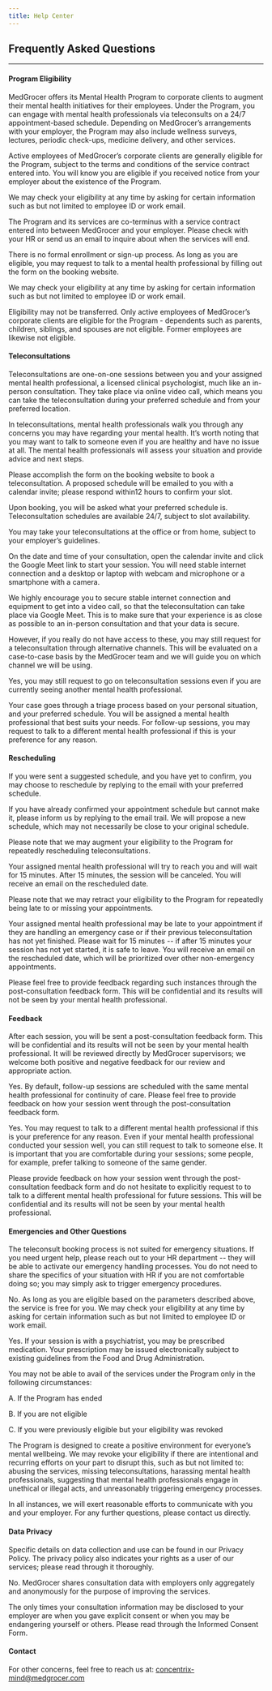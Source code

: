 ```yaml
---
title: Help Center
---
```




<Container isCentered>
<SEO title="Help Center" />

## Frequently Asked Questions

<hr />

#### Program Eligibility

<Collapsible title="What is the MedGrocer Wellness Program?">

MedGrocer offers its Mental Health Program to corporate clients to augment their mental health initiatives for their employees. Under the Program, you can engage with mental health professionals via teleconsults on a 24/7 appointment-based schedule. Depending on MedGrocer’s arrangements with your employer, the Program may also include wellness surveys, lectures, periodic check-ups, medicine delivery, and other services.

</Collapsible>

<Collapsible title="Can I use the services offered under the Program?">

Active employees of MedGrocer’s corporate clients are generally eligible for the Program, subject to the terms and conditions of the service contract entered into. You will know you are eligible if you received notice from your employer about the existence of the Program.

We may check your eligibility at any time by asking for certain information such as but not limited to employee ID or work email.

</Collapsible>

<Collapsible title="Until when can I avail of the  services?">

The Program and its services are co-terminus with a service contract entered into between MedGrocer and your employer. Please check with your HR or send us an email to inquire about when the services will end.

</Collapsible>

<Collapsible title="How do I enroll in the Program?">

There is no formal enrollment or sign-up process. As long as you are eligible, you may request to talk to a mental health professional by filling out the form on the <Link to="/">booking website</Link>.

We may check your eligibility at any time by asking for certain information such as but not limited to employee ID or work email.

</Collapsible>

<Collapsible title="Can I transfer eligibility to another person?">

Eligibility may not be transferred. Only active employees of MedGrocer’s corporate clients are eligible for the Program - dependents such as parents, children, siblings, and spouses are not eligible. Former employees are likewise not eligible.

</Collapsible>

#### Teleconsultations

<Collapsible title="What are teleconsultations?">

Teleconsultations are one-on-one sessions between you and your assigned mental health professional, a licensed clinical psychologist, much like an in-person consultation. They take place via online video call, which means you can take the teleconsultation during your preferred schedule and from your preferred location.

In teleconsultations, mental health professionals walk you through any concerns you may have regarding your mental health. It’s worth noting that you may want to talk to someone even if you are healthy and have no issue at all. The mental health professionals will assess your situation and provide advice and next steps.

</Collapsible>

<Collapsible title="How do I schedule a teleconsultation?">

Please accomplish the form on the <Link to="/">booking website</Link> to book a teleconsultation. A proposed schedule will be emailed to you with a calendar invite; please respond within12 hours to confirm your slot.

</Collapsible>

<Collapsible title="When can teleconsultations be scheduled?">

Upon booking, you will be asked what your preferred schedule is. Teleconsultation schedules are available 24/7, subject to slot availability.

</Collapsible>

<Collapsible title="Where and how can I take the teleconsultations?">

You may take your teleconsultations at the office or from home, subject to your employer’s guidelines.

On the date and time of your consultation, open the calendar invite and click the Google Meet link to start your session. You will need stable internet connection and a desktop or laptop with webcam and microphone or a smartphone with a camera.

</Collapsible>

<Collapsible title="I don’t have access to a stable internet connection, or don’t have the equipment to get into a video call. Can I still book a teleconsultation?">

We highly encourage you to secure stable internet connection and equipment to get into a video call, so that the teleconsultation can take place via Google Meet. This is to make sure that your experience is as close as possible to an in-person consultation and that your data is secure.

However, if you really do not have access to these, you may still request for a teleconsultation through alternative channels. This will be evaluated on a case-to-case basis by the MedGrocer team and we will guide you on which channel we will be using.

</Collapsible>

<Collapsible title="I already consult a mental health professional regularly. Can I still go on sessions with MedGrocer’s mental health professionals?">

Yes, you may still request to go on teleconsultation sessions even if you are currently seeing another mental health professional.

</Collapsible>

<Collapsible title="Will I be able to select my mental health professional? ">

Your case goes through a triage process based on your personal situation, and your preferred schedule. You will be assigned a mental health professional that best suits your needs. For follow-up sessions, you may request to talk to a different mental health professional if this is your preference for any reason.

</Collapsible>

#### Rescheduling

<Collapsible title="Can I reschedule a teleconsultation?">

If you were sent a suggested schedule, and you have yet to confirm, you may choose to reschedule by replying to the email with your preferred schedule.

If you have already confirmed your appointment schedule but cannot make it, please inform us by replying to the email trail. We will propose a new schedule, which may not necessarily be close to your original schedule.

Please note that we may augment your eligibility to the Program for repeatedly rescheduling teleconsultations.

</Collapsible>

<Collapsible title="What if I am late to or miss my scheduled appointment?">

Your assigned mental health professional will try to reach you and will wait for 15 minutes. After 15 minutes, the session will be canceled. You will receive an email on the rescheduled date.

Please note that we may retract your eligibility to the Program for repeatedly being late to or missing your appointments.

</Collapsible>

<Collapsible title="What if the mental health professional is late to or misses my scheduled appointment?">

Your assigned mental health professional may be late to your appointment if they are handling an emergency case or if their previous teleconsultation has not yet finished. Please wait for 15 minutes -- if after 15 minutes your session has not yet started, it is safe to leave. You will receive an email on the rescheduled date, which will be prioritized over other non-emergency appointments.

Please feel free to provide feedback regarding such instances through the post-consultation feedback form. This will be confidential and its results will not be seen by your mental health professional.

</Collapsible>

#### Feedback

<Collapsible title="How do I provide feedback?">

After each session, you will be sent a post-consultation feedback form. This will be confidential and its results will not be seen by your mental health professional. It will be reviewed directly by MedGrocer supervisors; we welcome both positive and negative feedback for our review and appropriate action.

</Collapsible>

<Collapsible title="I liked how my assigned mental health professional conducted my session. Will I be assigned to them for my follow-up teleconsultations?">

Yes. By default, follow-up sessions are scheduled with the same mental health professional for continuity of care. Please feel free to provide feedback on how your session went through the post-consultation feedback form.

</Collapsible>

<Collapsible title="I did not like how my assigned mental health professional conducted my session. Can I be assigned to a different one for my follow-up teleconsultations?">

Yes. You may request to talk to a different mental health professional if this is your preference for any reason. Even if your mental health professional conducted your session well, you can still request to talk to someone else. It is important that you are comfortable during your sessions; some people, for example, prefer talking to someone of the same gender.

Please provide feedback on how your session went through the post-consultation feedback form and do not hesitate to explicitly request to to talk to a different mental health professional for future sessions. This will be confidential and its results will not be seen by your mental health professional.

</Collapsible>

#### Emergencies and Other Questions

<Collapsible title="Is the process the same for emergency situations?">

The teleconsult booking process is not suited for emergency situations. If you need urgent help, please reach out to your HR department -- they will be able to activate our emergency handling processes. You do not need to share the specifics of your situation with HR if you are not comfortable doing so; you may simply ask to trigger emergency procedures.

</Collapsible>

<Collapsible title="Do I have to pay for each teleconsultation?">

No. As long as you are eligible based on the parameters described above, the service is free for you. We may check your eligibility at any time by asking for certain information such as but not limited to employee ID or work email.

</Collapsible>

<Collapsible title="Can my medication be prescribed through teleconsults?">

Yes. If your session is with a psychiatrist, you may be prescribed medication. Your prescription may be issued electronically subject to existing guidelines from the Food and Drug Administration.

</Collapsible>

<Collapsible title="Why can’t I avail of services under the Program?">

You may not be able to avail of the services under the Program only in the following circumstances:

A. If the Program has ended

B. If you are not eligible

C. If you were previously eligible but your eligibility was revoked

The Program is designed to create a positive environment for everyone’s mental wellbeing. We may revoke your eligibility if there are intentional and recurring efforts on your part to disrupt this, such as but not limited to: abusing the services, missing teleconsultations, harassing mental health professionals, suggesting that mental health professionals engage in unethical or illegal acts, and unreasonably triggering emergency processes.

In all instances, we will exert reasonable efforts to communicate with you and your employer. For any further questions, please contact us directly.

</Collapsible>

#### Data Privacy

<Collapsible title="What information does MedGrocer collect and use?">

Specific details on data collection and use can be found in our <Link to="/privacy-policy">Privacy Policy</Link>. The privacy policy also indicates your rights as a user of our services; please read through it thoroughly.

</Collapsible>

<Collapsible title="Will my employers have access to my consultation information?">

No. MedGrocer shares consultation data with employers only aggregately and anonymously for the purpose of improving the services.

The only times your consultation information may be disclosed to your employer are when you gave explicit consent or when you may be endangering yourself or others. Please read through the <Link to="informed-consent">Informed Consent Form</Link>.

</Collapsible>

#### Contact

For other concerns, feel free to reach us at: <a href="mailto:concentrix-mind@medgrocer.com" target="_blank" rel="noopener noreferrer" className="has-text-weight-bold has-text-primary">concentrix-mind@medgrocer.com</a>

<ContactUs />

</Container>
